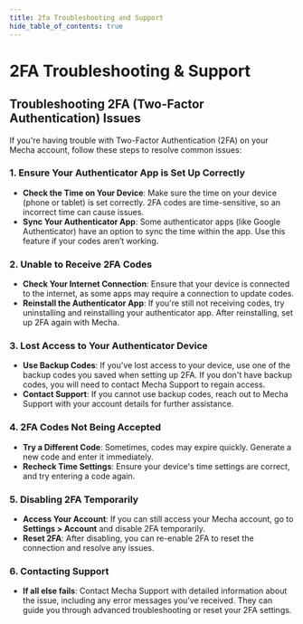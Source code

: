 ```yaml
---
title: 2fa Troubleshooting and Support
hide_table_of_contents: true
---
```

# 2FA Troubleshooting & Support

## Troubleshooting 2FA (Two-Factor Authentication) Issues

If you're having trouble with Two-Factor Authentication (2FA) on your Mecha account, follow these steps to resolve common issues:

### 1. Ensure Your Authenticator App is Set Up Correctly

- **Check the Time on Your Device**: Make sure the time on your device (phone or tablet) is set correctly. 2FA codes are time-sensitive, so an incorrect time can cause issues.
- **Sync Your Authenticator App**: Some authenticator apps (like Google Authenticator) have an option to sync the time within the app. Use this feature if your codes aren’t working.

### 2. Unable to Receive 2FA Codes

- **Check Your Internet Connection**: Ensure that your device is connected to the internet, as some apps may require a connection to update codes.
- **Reinstall the Authenticator App**: If you're still not receiving codes, try uninstalling and reinstalling your authenticator app. After reinstalling, set up 2FA again with Mecha.

### 3. Lost Access to Your Authenticator Device

- **Use Backup Codes**: If you've lost access to your device, use one of the backup codes you saved when setting up 2FA. If you don't have backup codes, you will need to contact Mecha Support to regain access.
- **Contact Support**: If you cannot use backup codes, reach out to Mecha Support with your account details for further assistance.

### 4. 2FA Codes Not Being Accepted

- **Try a Different Code**: Sometimes, codes may expire quickly. Generate a new code and enter it immediately.
- **Recheck Time Settings**: Ensure your device's time settings are correct, and try entering a code again.

### 5. Disabling 2FA Temporarily

- **Access Your Account**: If you can still access your Mecha account, go to **Settings > Account** and disable 2FA temporarily.
- **Reset 2FA**: After disabling, you can re-enable 2FA to reset the connection and resolve any issues.

### 6. Contacting Support

- **If all else fails**: Contact Mecha Support with detailed information about the issue, including any error messages you’ve received. They can guide you through advanced troubleshooting or reset your 2FA settings.
